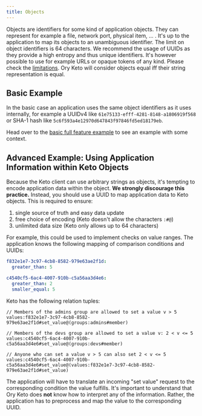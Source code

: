 ```yaml
---
title: Objects
---
```


Objects are identifiers for some kind of application objects. They can represent
for example a file, network port, physical item, ... . It's up to the
application to map its objects to an unambiguous identifier. The limit on object
identifiers is 64 characters. We recommend the usage of UUIDs as they provide a
high entropy and thus unique identifiers. It's however possible to use for
example URLs or opaque tokens of any kind. Please check the
[limitations](#advanced-example-using-application-information-within-keto-objects).
Ory Keto will consider objects equal iff their string representation is equal.

## Basic Example

In the basic case an application uses the same object identifiers as it uses
internally, for example a UUIDv4 like `61e75133-efff-4281-8148-a1806919f568` or
SHA-1 hash like `5c6f593a4e12970d647843f97846fd5ed18179eb`.

Head over to the
[basic full feature example](../examples/olymp-file-sharing.mdx) to see an
example with some context.

## Advanced Example: Using Application Information within Keto Objects

Because the Keto client can use arbitrary strings as objects, it's tempting to
encode application data within the object. **We strongly discourage this
practice.** Instead, you should use a UUID to map application data to Keto
objects. This is required to ensure:

1. single source of truth and easy data update
2. free choice of encoding (Keto doesn't allow the characters `:#@`)
3. unlimited data size (Keto only allows up to 64 characters)

For example, this could be used to implement checks on value ranges. The
application knows the following mapping of comparison conditions and UUIDs:

```yml
f832e1e7-3c97-4cb8-8582-979e63ae2f1d:
  greater_than: 5

c4540cf5-6ac4-4007-910b-c5a56aa3d4e6:
  greater_than: 2
  smaller_equal: 5
```

Keto has the following relation tuples:

```keto-relation-tuples
// Members of the admins group are allowed to set a value v > 5
values:f832e1e7-3c97-4cb8-8582-979e63ae2f1d#set_value@(groups:admins#member)

// Members of the devs group are allowed to set a value v: 2 < v <= 5
values:c4540cf5-6ac4-4007-910b-c5a56aa3d4e6#set_value@(groups:devs#member)

// Anyone who can set a value v > 5 can also set 2 < v <= 5
values:c4540cf5-6ac4-4007-910b-c5a56aa3d4e6#set_value@(values:f832e1e7-3c97-4cb8-8582-979e63ae2f1d#set_value)
```

The application will have to translate an incoming "set value" request to the
corresponding condition the value fulfills. It's important to understand that
Ory Keto does **not** know how to interpret any of the information. Rather, the
application has to preprocess and map the value to the corresponding UUID.
